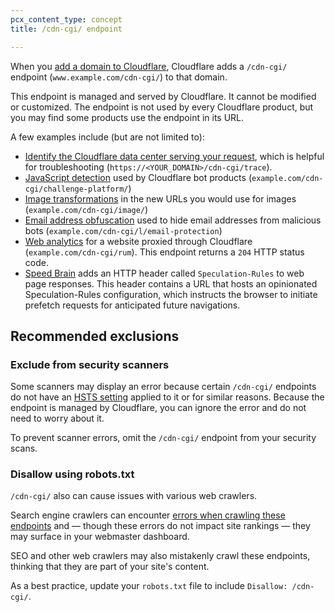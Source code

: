 ```yaml
---
pcx_content_type: concept
title: /cdn-cgi/ endpoint

---
```


When you [add a domain to Cloudflare](/fundamentals/setup/manage-domains/add-site/), Cloudflare adds a `/cdn-cgi/` endpoint (`www.example.com/cdn-cgi/`) to that domain.

This endpoint is managed and served by Cloudflare. It cannot be modified or customized. The endpoint is not used by every Cloudflare product, but you may find some products use the endpoint in its URL.

A few examples include (but are not limited to):

* [Identify the Cloudflare data center serving your request](/support/troubleshooting/general-troubleshooting/gathering-information-for-troubleshooting-sites/#identify-the-cloudflare-data-center-serving-your-request), which is helpful for troubleshooting (`https://<YOUR_DOMAIN>/cdn-cgi/trace`).
* [JavaScript detection](/bots/additional-configurations/javascript-detections/) used by Cloudflare bot products (`example.com/cdn-cgi/challenge-platform/`)
* [Image transformations](/images/transform-images) in the new URLs you would use for images (`example.com/cdn-cgi/image/`)
* [Email address obfuscation](/waf/tools/scrape-shield/email-address-obfuscation/) used to hide email addresses from malicious bots (`example.com/cdn-cgi/l/email-protection`)
* [Web analytics](/web-analytics/get-started/#sites-proxied-through-cloudflare) for a website proxied through Cloudflare (`example.com/cdn-cgi/rum`). This endpoint returns a `204` HTTP status code.
* [Speed Brain](/speed/optimization/content/speed-brain/) adds an HTTP header called `Speculation-Rules` to web page responses. This header contains a URL that hosts an opinionated Speculation-Rules configuration, which instructs the browser to initiate prefetch requests for anticipated future navigations.

## Recommended exclusions

### Exclude from security scanners

Some scanners may display an error because certain `/cdn-cgi/` endpoints do not have an [HSTS setting](/ssl/edge-certificates/additional-options/http-strict-transport-security/) applied to it or for similar reasons. Because the endpoint is managed by Cloudflare, you can ignore the error and do not need to worry about it.

To prevent scanner errors, omit the `/cdn-cgi/` endpoint from your security scans.

### Disallow using robots.txt

`/cdn-cgi/` also can cause issues with various web crawlers.

Search engine crawlers can encounter [errors when crawling these endpoints](/support/troubleshooting/general-troubleshooting/troubleshooting-crawl-errors/) and — though these errors do not impact site rankings — they may surface in your webmaster dashboard.

SEO and other web crawlers may also mistakenly crawl these endpoints, thinking that they are part of your site's content.

As a best practice, update your `robots.txt` file to include `Disallow: /cdn-cgi/`.
